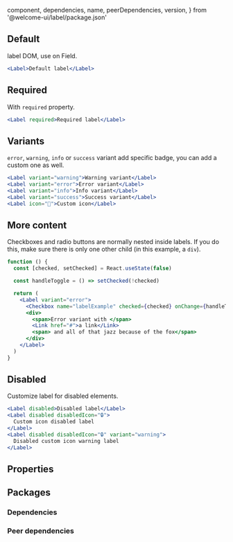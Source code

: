 
  component,
  dependencies,
  name,
  peerDependencies,
  version,
} from '@welcome-ui/label/package.json'

<showcase
  version={version}
  name={name}
  component={component}
  description="Allows user to represents a caption for an item in a user interface."
/>

## Default

label DOM, use on Field.

```jsx
<Label>Default label</Label>
```

## Required

With `required` property.

```jsx
<Label required>Required label</Label>
```

## Variants

`error`, `warning`, `info` or `success` variant add specific badge, you can add a custom one as well.

```jsx
<Label variant="warning">Warning variant</Label>
<Label variant="error">Error variant</Label>
<Label variant="info">Info variant</Label>
<Label variant="success">Success variant</Label>
<Label icon="🐶">Custom icon</Label>
```

## More content

Checkboxes and radio buttons are normally nested inside labels. If you do this, make sure there is only one other child (in this example, a `div`).

```jsx
function () {
  const [checked, setChecked] = React.useState(false)

  const handleToggle = () => setChecked(!checked)

  return (
    <Label variant="error">
      <Checkbox name="labelExample" checked={checked} onChange={handleToggle} />
      <div>
        <span>Error variant with </span>
        <Link href="#">a link</Link>
        <span> and all of that jazz because of the fox</span>
      </div>
    </Label>
  )
}
```

## Disabled

Customize label for disabled elements.

```jsx
<Label disabled>Disabled label</Label>
<Label disabled disabledIcon="🔒">
  Custom icon disabled label
</Label>
<Label disabled disabledIcon="🔒" variant="warning">
  Disabled custom icon warning label
</Label>
```

## Properties

<props propTypes={props.propTypes.Label} />

## Packages

### Dependencies

<dependencies dependencies={dependencies} />

### Peer dependencies

<dependencies dependencies={peerDependencies} />

<pagination />
